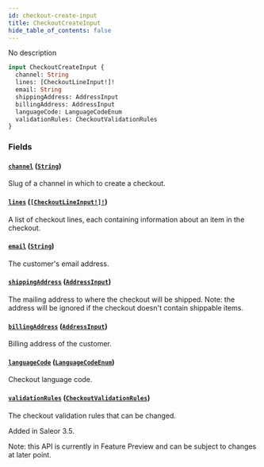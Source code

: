 ```yaml
---
id: checkout-create-input
title: CheckoutCreateInput
hide_table_of_contents: false
---
```


No description

```graphql
input CheckoutCreateInput {
  channel: String
  lines: [CheckoutLineInput!]!
  email: String
  shippingAddress: AddressInput
  billingAddress: AddressInput
  languageCode: LanguageCodeEnum
  validationRules: CheckoutValidationRules
}
```

### Fields

#### [`channel`](#) ([`String`](../../../developer/api-reference/scalars/string))

Slug of a channel in which to create a checkout.

#### [`lines`](#) ([`[CheckoutLineInput!]!`](../../../developer/api-reference/inputs/checkout-line-input))

A list of checkout lines, each containing information about an item in the checkout.

#### [`email`](#) ([`String`](../../../developer/api-reference/scalars/string))

The customer's email address.

#### [`shippingAddress`](#) ([`AddressInput`](../../../developer/api-reference/inputs/address-input))

The mailing address to where the checkout will be shipped. Note: the address will be ignored if the checkout doesn't contain shippable items.

#### [`billingAddress`](#) ([`AddressInput`](../../../developer/api-reference/inputs/address-input))

Billing address of the customer.

#### [`languageCode`](#) ([`LanguageCodeEnum`](../../../developer/api-reference/enums/language-code-enum))

Checkout language code.

#### [`validationRules`](#) ([`CheckoutValidationRules`](../../../developer/api-reference/inputs/checkout-validation-rules))

The checkout validation rules that can be changed.

Added in Saleor 3.5.

Note: this API is currently in Feature Preview and can be subject to changes at later point.
